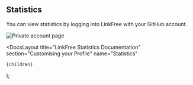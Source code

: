 
## Statistics

You can view statistics by logging into LinkFree with your GitHub account.

![Private account page](https://user-images.githubusercontent.com/624760/217878006-469119bf-aa9c-4788-963e-0bbe70477a47.jpeg)

  <DocsLayout
    title="LinkFree Statistics Documentation"
    section="Customising your Profile"
    name="Statistics"
  >
    {children}
  </DocsLayout>
);
